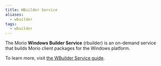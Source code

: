 ```yaml
---
title: WBuilder Service
aliases:
  - wbuilder
tags:
  - wbuilder
---
```


The Morio **Windows Builder Service** (rbuilder) is an on-demand service that builds
Morio client packages for the Windows platform.

To learn more, visit [the WBuilder Service guide](/docs/guides/services/wbuilder).
